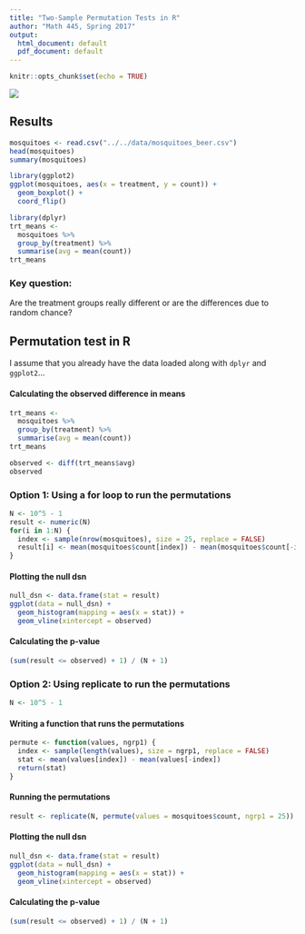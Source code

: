 ```yaml
---
title: "Two-Sample Permutation Tests in R"
author: "Math 445, Spring 2017"
output:
  html_document: default
  pdf_document: default
---
```


```r
knitr::opts_chunk$set(echo = TRUE)
```

![](perm-test-ex1.png)

## Results

```r
mosquitoes <- read.csv("../../data/mosquitoes_beer.csv")
head(mosquitoes)
summary(mosquitoes)
```

```r
library(ggplot2)
ggplot(mosquitoes, aes(x = treatment, y = count)) +
  geom_boxplot() + 
  coord_flip()
```

```r
library(dplyr)
trt_means <- 
  mosquitoes %>%
  group_by(treatment) %>%
  summarise(avg = mean(count))
trt_means
```


### Key question: 

Are the treatment groups really different or are the differences due to random chance?



## Permutation test in R

I assume that you already have the data loaded along with `dplyr` and `ggplot2`...

#### Calculating the observed difference in means
```r
trt_means <- 
  mosquitoes %>%
  group_by(treatment) %>%
  summarise(avg = mean(count))
trt_means

observed <- diff(trt_means$avg)
observed
```


### Option 1: Using a for loop to run the permutations
```r
N <- 10^5 - 1
result <- numeric(N)
for(i in 1:N) {
  index <- sample(nrow(mosquitoes), size = 25, replace = FALSE)
  result[i] <- mean(mosquitoes$count[index]) - mean(mosquitoes$count[-index])
}
```

#### Plotting the null dsn
```r
null_dsn <- data.frame(stat = result)
ggplot(data = null_dsn) + 
  geom_histogram(mapping = aes(x = stat)) + 
  geom_vline(xintercept = observed)
```

#### Calculating the p-value
```r
(sum(result <= observed) + 1) / (N + 1)
```


### Option 2: Using replicate to run the permutations
```r
N <- 10^5 - 1
```

#### Writing a function that runs the permutations
```r
permute <- function(values, ngrp1) {
  index <- sample(length(values), size = ngrp1, replace = FALSE)
  stat <- mean(values[index]) - mean(values[-index])
  return(stat)
}
```

#### Running the permutations
```r
result <- replicate(N, permute(values = mosquitoes$count, ngrp1 = 25))
```

#### Plotting the null dsn
```r
null_dsn <- data.frame(stat = result)
ggplot(data = null_dsn) + 
  geom_histogram(mapping = aes(x = stat)) + 
  geom_vline(xintercept = observed)
```

#### Calculating the p-value
```r
(sum(result <= observed) + 1) / (N + 1)
```

